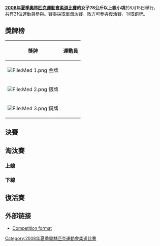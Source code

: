 {{JudoAt2008SummerOlympics}}
'''[[2008年夏季奧林匹克運動會柔道比賽|2008年夏季奧林匹克運動會柔道比賽]]的女子78公斤以上級小項'''於8月15日舉行，共有21位運動員參與。賽事採取單淘汰賽，敗方可參與復活賽，爭取[[銅牌|銅牌]]。

== 獎牌榜 ==
{| class="wikitable"
|- bgcolor="#efefef"
!align="center"|'''獎牌'''
!align="center"|'''運動員'''
|-
| bgcolor="gold" | [[File:Med_1.png|File:Med 1.png]] 金牌
| {{flagIOCathlete|[[佟文|佟文]]|CHN|2008年夏季}}
|-
| bgcolor="silver" | [[File:Med_2.png|File:Med 2.png]] 銀牌
| {{flagIOCathlete|[[塚田真希|塚田真希]]|JPN|2008年夏季}}
|-
| bgcolor="cc9966" | [[File:Med_3.png|File:Med 3.png]] 銅牌
| {{flagIOCathlete|[[卢齐娅·波拉夫德尔|卢齐娅·-{zh-hans:波拉夫德尔;zh-hant:波拉夫德爾}-]]|SLO|2008年夏季}}<br />{{flagIOCathlete|[[伊达莉斯·奥尔蒂斯|伊达莉斯·-{zh-hans:奥尔蒂斯;zh-hk:伊達利斯;zh-tw:奧爾蒂斯;}-]]|CUB|2008年夏季}}
|}

== 決賽 ==
{{2TeamBracket
| RD1= 決賽
| RD1-team1={{flagIOCathlete|[[佟文|佟文]]|CHN|2008年夏季}}
| RD1-score1='''1001'''
| RD1-team2={{flagIOCathlete|[[塚田真希|塚田真希]]|JPN|2008年夏季}}
| RD1-score2=0010
}}

== 淘汰賽 ==
=== 上線 ===
{{16TeamBracket-Compact-NoSeeds-Byes
| RD1=32強
| RD2=16強
| RD3=8強
| RD4=4強

| team-width=195
| score-width=20

| RD1-team03={{flagIOCathlete|[[米凯拉·托伦蒂|米凯拉·托伦蒂]]|ITA|2008年夏季}}
| RD1-score03=0000
| RD1-team04='''{{flagIOCathlete|[[贾妮尔·谢泼德|贾妮尔·谢泼德]]|AUS|2008年夏季}}'''
| RD1-score04='''0001'''

| RD1-team11='''{{flagIOCathlete|[[佟文|佟文]]|CHN|2008年夏季}}'''
| RD1-score11='''1000'''
| RD1-team12={{flagIOCathlete|[[捷娅·东古扎什维利|捷娅·东古扎什维利]]|RUS|2008年夏季}}
| RD1-score12=0000

| RD1-team15={{flagIOCathlete|[[卡门·查拉|卡门·查拉]]|ECU|2008年夏季}}
| RD1-score15=0000
| RD1-team16='''{{flagIOCathlete|[[尼赫勒·谢赫·鲁胡|尼赫勒·谢赫·鲁胡]]|TUN|2008年夏季}}'''
| RD1-score16='''1000'''

| RD2-team01={{flagIOCathlete|[[桑德拉·克彭|桑德拉·克彭]]|GER|2008年夏季}}
| RD2-score01=0000
| RD2-team02='''{{flagIOCathlete|[[贾妮尔·谢泼德|贾妮尔·谢泼德]]|AUS|2008年夏季}}'''
| RD2-score02='''0110'''

| RD2-team03={{flagIOCathlete|[[萨马赫·拉马丹|萨马赫·拉马丹]]|EGY|2008年夏季}}
| RD2-score03=0000
| RD2-team04='''{{flagIOCathlete|[[伊达莉斯·奥尔蒂斯|伊达莉斯·奥尔蒂斯]]|CUB|2008年夏季}}'''
| RD2-score04='''0110'''

| RD2-team05={{flagIOCathlete|[[马林娜·普罗科菲耶娃|马林娜·普罗科菲耶娃]]|UKR|2008年夏季}}
| RD2-score05=0000
| RD2-team06='''{{flagIOCathlete|[[佟文|佟文]]|CHN|2008年夏季}}'''
| RD2-score06='''1000'''

| RD2-team07='''{{flagIOCathlete|[[金誽永|金誽永]]|KOR|2008年夏季}}'''
| RD2-score07='''0011'''
| RD2-team08={{flagIOCathlete|[[尼赫勒·谢赫·鲁胡|尼赫勒·谢赫·鲁胡]]|TUN|2008年夏季}}
| RD2-score08=0001

| RD3-team01={{flagIOCathlete|[[贾妮尔·谢泼德|贾妮尔·谢泼德]]|AUS|2008年夏季}}
| RD3-score01=0000
| RD3-team02='''{{flagIOCathlete|[[伊达莉斯·奥尔蒂斯|伊达莉斯·奥尔蒂斯]]|CUB|2008年夏季}}'''
| RD3-score02='''1000'''
| RD3-team03='''{{flagIOCathlete|[[佟文|佟文]]|CHN|2008年夏季}}'''
| RD3-score03='''1001'''
| RD3-team04={{flagIOCathlete|[[金誽永|金誽永]]|KOR|2008年夏季}}
| RD3-score04=0000

| RD4-team01={{flagIOCathlete|[[伊达莉斯·奥尔蒂斯|伊达莉斯·奥尔蒂斯]]|CUB|2008年夏季}}
| RD4-score01=0000
| RD4-team02='''{{flagIOCathlete|[[佟文|佟文]]|CHN|2008年夏季}}'''
| RD4-score02='''0010'''

}}

=== 下線 ===
{{16TeamBracket-Compact-NoSeeds-Byes
| RD1=首圈
| RD2=16強
| RD3=8強
| RD4=4強

| team-width=195
| score-width=20

| RD1-team01={{flagIOCathlete|[[玛丽亚·舍克罗娃|玛丽亚·舍克罗娃]]|UZB|2008年夏季}}
| RD1-score01=0000
| RD1-team02='''{{flagIOCathlete|[[安妮－索菲·蒙迪埃|安妮－索菲·蒙迪埃]]|FRA|2008年夏季}}'''
| RD1-score02='''0200'''

| RD1-team13='''{{flagIOCathlete|[[古尔然·伊萨诺娃|古尔然·伊萨诺娃]]|KAZ|2008年夏季}}'''
| RD1-score13='''0101'''
| RD1-team14={{flagIOCathlete|[[乌尔舒拉·萨德科夫斯卡|乌尔舒拉·萨德科夫斯卡]]|POL|2008年夏季}}
| RD1-score14=0010

| RD2-team01={{flagIOCathlete|[[安妮－索菲·蒙迪埃|安妮－索菲·蒙迪埃]]|FRA|2008年夏季}}
| RD2-score01=0001
| RD2-team02='''{{flagIOCathlete|[[塚田真希|塚田真希]]|JPN|2008年夏季}}'''
| RD2-score02='''1000'''

| RD2-team03='''{{flagIOCathlete|[[瓦妮莎·赞波蒂|瓦妮莎·赞波蒂]]|MEX|2008年夏季}}'''
| RD2-score03='''0021'''
| RD2-team04={{flagIOCathlete|[[卡琳娜·布赖恩特|卡琳娜·布赖恩特]]|GBR|2008年夏季}}
| RD2-score04=0001

| RD2-team05={{flagIOCathlete|[[卡萝拉·艾伦胡德|卡萝拉·艾伦胡德]]|NED|2008年夏季}}
| RD2-score05=0001
| RD2-team06='''{{flagIOCathlete|[[道尔吉戈托布·策伦汗德|道尔吉戈托布·策伦汗德]]|MGL|2008年夏季}}'''
| RD2-score06='''0010'''

| RD2-team07={{flagIOCathlete|[[古尔然·伊萨诺娃|古尔然·伊萨诺娃]]|KAZ|2008年夏季}}
| RD2-score07=0001
| RD2-team08='''{{flagIOCathlete|[[卢齐娅·波拉夫德尔|卢齐娅·波拉夫德尔]]|SLO|2008年夏季}}'''
| RD2-score08='''1000'''

| RD3-team01='''{{flagIOCathlete|[[塚田真希|塚田真希]]|JPN|2008年夏季}}'''
| RD3-score01='''1000'''
| RD3-team02={{flagIOCathlete|[[瓦妮莎·赞波蒂|瓦妮莎·赞波蒂]]|MEX|2008年夏季}}
| RD3-score02=0000

| RD3-team03={{flagIOCathlete|[[道尔吉戈托布·策伦汗德|道尔吉戈托布·策伦汗德]]|MGL|2008年夏季}}
| RD3-score03=000
| RD3-team04='''{{flagIOCathlete|[[卢齐娅·波拉夫德尔|卢齐娅·波拉夫德尔]]|SLO|2008年夏季}}'''
| RD3-score04='''1100'''

| RD4-team01='''{{flagIOCathlete|[[塚田真希|塚田真希]]|JPN|2008年夏季}}'''
| RD4-score01='''1010'''
| RD4-team02={{flagIOCathlete|[[卢齐娅·波拉夫德尔|卢齐娅·波拉夫德尔]]|SLO|2008年夏季}}
| RD4-score02=0000

}}

== 復活賽 ==
{{JudoRepechage
|RD4=銅牌賽

|RD1-team01={{flagIOCathlete|[[萨马赫·拉马丹|萨马赫·拉马丹]] |EGY|2008年夏季}}
|RD1-score01= 
|RD1-team02=BYE
|RD1-score02= 
|RD1-team03='''{{flagIOCathlete|[[捷娅·东古扎什维利|捷娅·东古扎什维利]] |RUS|2008年夏季}}'''
|RD1-score03='''0010'''
|RD1-team04={{flagIOCathlete|[[马林娜·普罗科菲耶娃|马林娜·普罗科菲耶娃]]|UKR|2008年夏季}}
|RD1-score04=0000
|RD1-team05={{flagIOCathlete|[[安妮－索菲·蒙迪埃|安妮－索菲·蒙迪埃]] |FRA|2008年夏季}}
|RD1-score05= 
|RD1-team06=BYE
|RD1-score06= 
|RD1-team07={{flagIOCathlete|[[古尔然·伊萨诺娃|古尔然·伊萨诺娃]] |KAZ|2008年夏季}}
|RD1-score07= 
|RD1-team08=BYE
|RD1-score08= 

|RD2-team01={{flagIOCathlete|[[贾妮尔·谢泼德|贾妮尔·谢泼德]]|AUS|2008年夏季}}
|RD2-score01=0000
|RD2-team02='''{{flagIOCathlete|[[萨马赫·拉马丹|萨马赫·拉马丹]] |EGY|2008年夏季}}'''
|RD2-score02='''1000'''
|RD2-team03='''{{flagIOCathlete|[[金誽永|金誽永]]|KOR|2008年夏季}}'''
|RD2-score03='''1000'''
|RD2-team04={{flagIOCathlete|[[捷娅·东古扎什维利|捷娅·东古扎什维利]]|RUS|2008年夏季}}
|RD2-score04=0000
|RD2-team05={{flagIOCathlete|[[瓦妮莎·赞波蒂|瓦妮莎·赞波蒂]]|MEX|2008年夏季}}
|RD2-score05=0000
|RD2-team06='''{{flagIOCathlete|[[安妮－索菲·蒙迪埃|安妮－索菲·蒙迪埃]]|FRA|2008年夏季}}'''
|RD2-score06='''1010'''
|RD2-team07='''{{flagIOCathlete|[[道尔吉戈托布·策伦汗德|道尔吉戈托布·策伦汗德]]|MGL|2008年夏季}}'''
|RD2-score07='''1000'''
|RD2-team08={{flagIOCathlete|[[古尔然·伊萨诺娃|古尔然·伊萨诺娃]] |KAZ|2008年夏季}}
|RD2-score08=0000


|RD3-team01={{flagIOCathlete|[[萨马赫·拉马丹|萨马赫·拉马丹]] |EGY|2008年夏季}}
|RD3-score01=0000
|RD3-team02='''{{flagIOCathlete|[[金誽永|金誽永]]|KOR|2008年夏季}}'''
|RD3-score02='''0200'''
|RD3-team03={{flagIOCathlete|[[安妮－索菲·蒙迪埃|安妮－索菲·蒙迪埃]]|FRA|2008年夏季}}
|RD3-score03=0000
|RD3-team04={{flagIOCathlete|'''[[道尔吉戈托布·策伦汗德|道尔吉戈托布·策伦汗德]] '''|MGL|2008年夏季}}
|RD3-score04='''1000'''

|RD4-team01={{flagIOCathlete|[[卢齐娅·波拉夫德尔|卢齐娅·波拉夫德尔]]|SLO|2008年夏季}}
|RD4-score01=
|RD4-team02={{flagIOCathlete|[[金誽永|金誽永]]|KOR|2008年夏季}}
|RD4-score02=
|RD4-team03={{flagIOCathlete|[[伊达莉斯·奥尔蒂斯|伊达莉斯·奥尔蒂斯]]|CUB|2008年夏季}}
|RD4-score03=
|RD4-team04= {{flagIOCathlete| [[道尔吉戈托布·策伦汗德|道尔吉戈托布·策伦汗德]] |MGL|2008年夏季}}
|RD4-score04=
}}

== 外部链接 ==
* [https://web.archive.org/web/20080815121553/http://en.beijing2008.cn/sports/judo/n214431603.shtml Competition format]

[[Category:2008年夏季奧林匹克運動會柔道比賽|Category:2008年夏季奧林匹克運動會柔道比賽]]